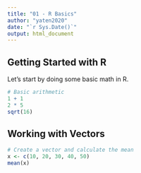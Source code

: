 ```yaml
---
title: "01 - R Basics"
author: "yaten2020"
date: "`r Sys.Date()`"
output: html_document
---
```


## Getting Started with R

Let's start by doing some basic math in R.

```r
# Basic arithmetic
1 + 1
2 * 5
sqrt(16)
```

## Working with Vectors

```r
# Create a vector and calculate the mean
x <- c(10, 20, 30, 40, 50)
mean(x)
```
